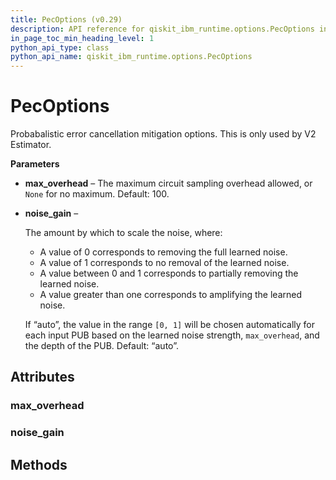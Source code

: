 ```yaml
---
title: PecOptions (v0.29)
description: API reference for qiskit_ibm_runtime.options.PecOptions in qiskit-ibm-runtime v0.29
in_page_toc_min_heading_level: 1
python_api_type: class
python_api_name: qiskit_ibm_runtime.options.PecOptions
---
```


# PecOptions

<Class id="qiskit_ibm_runtime.options.PecOptions" isDedicatedPage={true} github="https://github.com/Qiskit/qiskit-ibm-runtime/tree/stable/0.29/qiskit_ibm_runtime/options/pec_options.py#L20-L44" signature="PecOptions(*args, **kwargs)" modifiers="class">
  Probabalistic error cancellation mitigation options. This is only used by V2 Estimator.

  **Parameters**

  *   **max\_overhead** – The maximum circuit sampling overhead allowed, or `None` for no maximum. Default: 100.

  *   **noise\_gain** –

      The amount by which to scale the noise, where:

      *   A value of 0 corresponds to removing the full learned noise.
      *   A value of 1 corresponds to no removal of the learned noise.
      *   A value between 0 and 1 corresponds to partially removing the learned noise.
      *   A value greater than one corresponds to amplifying the learned noise.

      If “auto”, the value in the range `[0, 1]` will be chosen automatically for each input PUB based on the learned noise strength, `max_overhead`, and the depth of the PUB. Default: “auto”.

  ## Attributes

  ### max\_overhead

  <Attribute id="qiskit_ibm_runtime.options.PecOptions.max_overhead" attributeTypeHint="UnsetType | float | None" attributeValue="Unset" />

  ### noise\_gain

  <Attribute id="qiskit_ibm_runtime.options.PecOptions.noise_gain" attributeTypeHint="UnsetType | float | Literal['auto']" attributeValue="Unset" />

  ## Methods
</Class>

